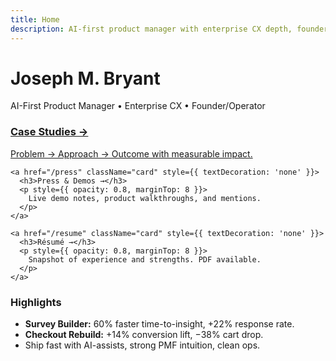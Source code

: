 ```yaml
---
title: Home
description: AI-first product manager with enterprise CX depth, founder execution, and shipped MVPs.
---
```


<div style={{ padding: '24px 0' }}>
  <h1 style={{ marginBottom: 8 }}>Joseph M. Bryant</h1>
  <p style={{ opacity: 0.8, marginBottom: 24 }}>
    AI-First Product Manager • Enterprise CX • Founder/Operator
  </p>

  <div style={{
    display: 'grid',
    gridTemplateColumns: 'repeat(auto-fit, minmax(240px, 1fr))',
    gap: 16,
    marginTop: 8,
    marginBottom: 24
  }}>
    <a href="/cases" className="card" style={{ textDecoration: 'none' }}>
      <h3>Case Studies →</h3>
      <p style={{ opacity: 0.8, marginTop: 8 }}>
        Problem → Approach → Outcome with measurable impact.
      </p>
    </a>

    <a href="/press" className="card" style={{ textDecoration: 'none' }}>
      <h3>Press & Demos →</h3>
      <p style={{ opacity: 0.8, marginTop: 8 }}>
        Live demo notes, product walkthroughs, and mentions.
      </p>
    </a>

    <a href="/resume" className="card" style={{ textDecoration: 'none' }}>
      <h3>Résumé →</h3>
      <p style={{ opacity: 0.8, marginTop: 8 }}>
        Snapshot of experience and strengths. PDF available.
      </p>
    </a>
  </div>

  <div className="card" style={{ marginTop: 8 }}>
    <h3 style={{ marginBottom: 8 }}>Highlights</h3>
    <ul>
      <li><strong>Survey Builder:</strong> 60% faster time-to-insight, +22% response rate.</li>
      <li><strong>Checkout Rebuild:</strong> +14% conversion lift, −38% cart drop.</li>
      <li>Ship fast with AI-assists, strong PMF intuition, clean ops.</li>
    </ul>
  </div>
</div>
